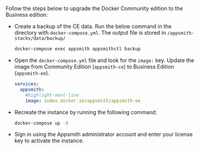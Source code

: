 # 

<HideElements/>

Follow the steps below to upgrade the Docker Community edition to the Business edition:

<ul className="circle"> 
<li> Create a backup of the CE data. Run the below command in the directory with <code>docker-compose.yml</code>. The output file is stored in <code>/appsmith-stacks/data/backup/</code>

```bash
docker-compose exec appsmith appsmithctl backup
```   
</li>

<li> Open the <code>docker-compose.yml</code> file and look for the <code>image:</code> key. Update the image from Community Edition (<code>appsmith-ce</code>) to Business Edition (<code>appsmith-ee</code>).

```yaml
services:
  appsmith:
    #highlight-next-line
    image: index.docker.io/appsmith/appsmith-ee
```
  </li>
<li> Recreate the instance by running the following command:

```bash
docker-compose up -d
```        
</li>
<li>Sign in using the Appsmith administrator account and enter your license key to activate the instance. </li>

</ul>
